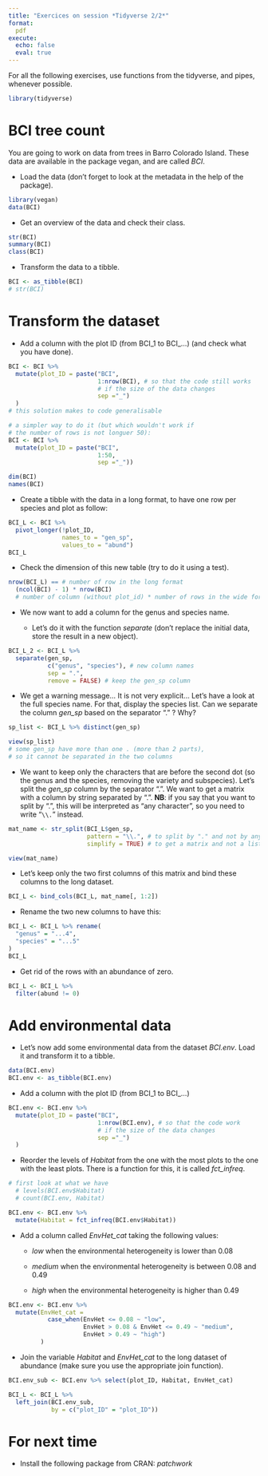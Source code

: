 ```yaml
---
title: "Exercices on session *Tidyverse 2/2*"
format:
  pdf
execute:
  echo: false
  eval: true 
---
```


For all the following exercises, use functions from the tidyverse, and pipes, whenever possible.

```r
library(tidyverse)
```


# BCI tree count

You are going to work on data from trees in Barro Colorado Island.
These data are available in the package vegan, and are called 
*BCI*.


* Load the data (don't forget to look at the metadata in the help of the package). 

```r
library(vegan)
data(BCI)
```

* Get an overview of the data and check their class.

```r
str(BCI)
summary(BCI)
class(BCI)
```

* Transform the data to a tibble. 

```r
BCI <- as_tibble(BCI)
# str(BCI)
```

# Transform the dataset

* Add a column with the plot ID (from BCI_1 to BCI_...) (and check what you have done).

```r
BCI <- BCI %>% 
  mutate(plot_ID = paste("BCI",
                         1:nrow(BCI), # so that the code still works 
                         # if the size of the data changes
                         sep ="_")
  )
# this solution makes to code generalisable

# a simpler way to do it (but which wouldn't work if 
# the number of rows is not longuer 50):
BCI <- BCI %>% 
  mutate(plot_ID = paste("BCI",
                         1:50, 
                         sep ="_"))
```

```r
dim(BCI)
names(BCI)
```



* Create a tibble with the data in a long format, to have one row per species and plot as follow: 

```r
BCI_L <- BCI %>% 
  pivot_longer(!plot_ID,
               names_to = "gen_sp",
               values_to = "abund")
BCI_L
```

* Check the dimension of this new table (try to do it using a test).

```r
nrow(BCI_L) == # number of row in the long format
  (ncol(BCI) - 1) * nrow(BCI) 
  # number of column (without plot_id) * number of rows in the wide format
```

* We now want to add a column for the genus and species name.

    * Let's do it with the function *separate* (don't replace the initial data, store the result in a new object).
    
```r
BCI_L_2 <- BCI_L %>% 
  separate(gen_sp,
           c("genus", "species"), # new column names
           sep = ".",
           remove = FALSE) # keep the gen_sp column
```

   * We get a warning message... It is not very explicit... Let's have a look at the full species name. For that, display the species list. Can we separate the column *gen_sp* based on the separator "." ? Why? 
    
```r
sp_list <- BCI_L %>% distinct(gen_sp)
```

```r
view(sp_list)
# some gen_sp have more than one . (more than 2 parts), 
# so it cannot be separated in the two columns
```

   * We want to keep only the characters that are before the second dot (so the genus and the species, removing the variety and subspecies). Let's split the *gen_sp* column by the separator ".". We want to get a matrix with a column by string separated by ".".
**NB**: if you say that you want to split by ".", this will be interpreted as "any character", so you need to write "`\\.`" instead.
   
```r
mat_name <- str_split(BCI_L$gen_sp, 
                      pattern = "\\.", # to split by "." and not by any character
                      simplify = TRUE) # to get a matrix and not a list
```

```r
view(mat_name)
```

  * Let's keep only the two first columns of this matrix and bind these columns to the long dataset.
  
```r
BCI_L <- bind_cols(BCI_L, mat_name[, 1:2])
```
  
  * Rename the two new columns to have this:
  
```r
BCI_L <- BCI_L %>% rename(
  "genus" = "...4",
  "species" = "...5"
)
BCI_L
```
  
* Get rid of the rows with an abundance of zero.

```r
BCI_L <- BCI_L %>% 
  filter(abund != 0)
```


# Add environmental data

* Let's now add some environmental data from the dataset *BCI.env*. Load it and transform it to a tibble.

```r
data(BCI.env)
BCI.env <- as_tibble(BCI.env)
```

* Add a column with the plot ID (from BCI_1 to BCI_...)

```r
BCI.env <- BCI.env %>% 
  mutate(plot_ID = paste("BCI",
                         1:nrow(BCI.env), # so that the code work 
                         # if the size of the data changes
                         sep ="_")
  )
```

* Reorder the levels of *Habitat* from the one with the most plots to the one with the least plots. There is a function for this, it is called *fct_infreq*.

```r
# first look at what we have
  # levels(BCI.env$Habitat)
  # count(BCI.env, Habitat)

BCI.env <- BCI.env %>% 
  mutate(Habitat = fct_infreq(BCI.env$Habitat))
```

* Add a column called *EnvHet_cat* taking the following values:

  * *low* when the environmental heterogeneity is lower than 0.08
      
  * *medium* when the environmental heterogeneity is between 0.08 and 0.49
      
  * *high* when the environmental heterogeneity is higher than 0.49
      
```r
BCI.env <- BCI.env %>% 
  mutate(EnvHet_cat = 
           case_when(EnvHet <= 0.08 ~ "low",
                     EnvHet > 0.08 & EnvHet <= 0.49 ~ "medium",
                     EnvHet > 0.49 ~ "high")
         )
```


* Join the variable *Habitat* and *EnvHet_cat* to the long dataset of abundance (make sure you use the appropriate join function).

```r
BCI.env_sub <- BCI.env %>% select(plot_ID, Habitat, EnvHet_cat)

BCI_L <- BCI_L %>% 
  left_join(BCI.env_sub, 
            by = c("plot_ID" = "plot_ID"))
```





# For next time

* Install the following package from CRAN: *patchwork*